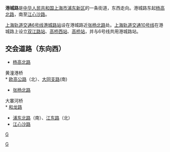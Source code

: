 {{Infobox China Road
|路牌类型=Shanghai
|中文道路名称=港城路
|走向1=东
|走向2=西
|走向1(E)=E
|道路英文名=Gangheng Rd
|走向2(E)=W
|图片=
|图片说明=
|道路总长度=5
|车速限制=
|行车线数量=双向四车道
|所在地区=[[上海市|上海市]][[浦东新区|浦东新区]]
|起点=[[杨高北路|杨高北路]]
|终点=[[江心沙路|江心沙路]]
}}
'''港城路'''是[[中华人民共和国|中华人民共和国]][[上海市|上海市]][[浦东新区|浦东新区]]的一条街道，东西走向。港城路东起[[杨高北路|杨高北路]]，南至[[江心沙路|江心沙路]]。

[[上海轨道交通6号线|上海轨道交通6号线]][[港城路站|港城路站]]设在港城路近[[张杨北路|张杨北路]]处。[[上海轨道交通10号线|上海轨道交通10号线]]在港城路上设立[[双江路站|双江路站]]、[[高桥西站_(上海)|高桥西站]]、[[高桥站_(上海市)|高桥站]]，并与6号线共用港城路站。

==交会道路（东向西）==
* [[杨高北路|杨高北路]]
黄潼港桥<br/>
* [[欧高公路|欧高公路]]（北）、[[大同支路|大同支路]](南)
* [[张杨北路|张杨北路]]
大寨河桥<br/>
* [[和龙路|和龙路]]
* [[浦东北路|浦东北路]]（南）、[[江东路|江东路]]（北）
* [[江心沙路|江心沙路]]

{{上海小作品}}

[[Category:上海道路|G]]
[[分类:浦东新区|G]]
